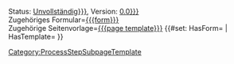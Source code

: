<includeonly>
[[Category:ProcessStepSubpageTemplate]]
Status: [[HasStatus::{{{status|Unvollständig}}}]], Version: [[HasVersion::{{{version|0.0}}}]] <br/>Zugehöriges Formular=[[{{{form}}}]]<br/> Zugehörige Seitenvorlage=[[{{{page template}}}]]
{{#set: HasForm={{{form}}} | HasTemplate={{{page template}}} }}
</includeonly>